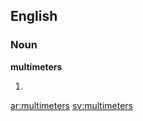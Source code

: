==English==

===Noun===
'''multimeters'''

# {{plural of|[[multimeter]]}}

[[ar:multimeters]]
[[sv:multimeters]]